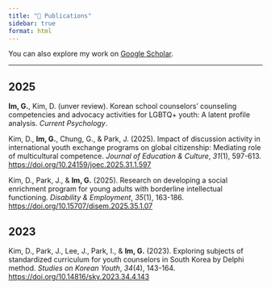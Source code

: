 ```yaml
---
title: "📑 Publications"
sidebar: true
format: html
---
```


You can also explore my work on [Google Scholar](https://scholar.google.com/citations?user=TgdOb8MAAAAJ).

------------------------------------------------------------------------

## 2025

**Im, G.**, Kim, D. (unver review). Korean school counselors' counseling competencies and advocacy activities for LGBTQ+ youth: A latent profile analysis. *Current Psychology*.

Kim, D., **Im, G.**, Chung, G., & Park, J. (2025). Impact of discussion activity in international youth exchange programs on global citizenship: Mediating role of multicultural competence. *Journal of Education & Culture*, *31*(1), 597-613. <https://doi.org/10.24159/joec.2025.31.1.597>

Kim, D., Park, J., & **Im, G.** (2025). Research on developing a social enrichment program for young adults with borderline intellectual functioning. *Disability & Employment*, *35*(1), 163-186. <https://doi.org/10.15707/disem.2025.35.1.07>

## 2023

Kim, D., Park, J., Lee, J., Park, I., & **Im, G.** (2023). Exploring subjects of standardized curriculum for youth counselors in South Korea by Delphi method. *Studies on Korean Youth*, *34*(4), 143-164. <https://doi.org/10.14816/sky.2023.34.4.143>

